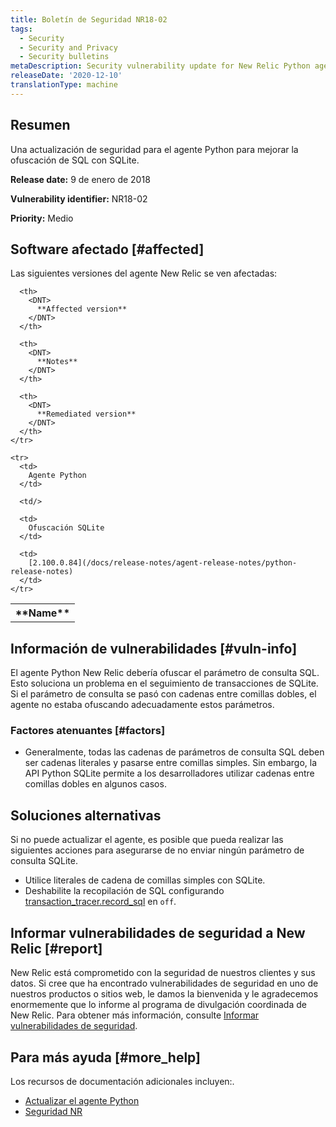 ```yaml
---
title: Boletín de Seguridad NR18-02
tags:
  - Security
  - Security and Privacy
  - Security bulletins
metaDescription: Security vulnerability update for New Relic Python agent.
releaseDate: '2020-12-10'
translationType: machine
---
```


## Resumen

Una actualización de seguridad para el agente Python para mejorar la ofuscación de SQL con SQLite.

<DNT>**Release date:**</DNT> 9 de enero de 2018

<DNT>**Vulnerability identifier:**</DNT> NR18-02

<DNT>**Priority:**</DNT> Medio

## Software afectado [#affected]

Las siguientes versiones del agente New Relic se ven afectadas:

<table>
  <tbody>
    <tr>
      <th>
        <DNT>
          **Name**
        </DNT>
      </th>

      <th>
        <DNT>
          **Affected version**
        </DNT>
      </th>

      <th>
        <DNT>
          **Notes**
        </DNT>
      </th>

      <th>
        <DNT>
          **Remediated version**
        </DNT>
      </th>
    </tr>

    <tr>
      <td>
        Agente Python
      </td>

      <td/>

      <td>
        Ofuscación SQLite
      </td>

      <td>
        [2.100.0.84](/docs/release-notes/agent-release-notes/python-release-notes)
      </td>
    </tr>
  </tbody>
</table>

## Información de vulnerabilidades [#vuln-info]

El agente Python New Relic debería ofuscar el parámetro de consulta SQL. Esto soluciona un problema en el seguimiento de transacciones de SQLite. Si el parámetro de consulta se pasó con cadenas entre comillas dobles, el agente no estaba ofuscando adecuadamente estos parámetros.

### Factores atenuantes [#factors]

* Generalmente, todas las cadenas de parámetros de consulta SQL deben ser cadenas literales y pasarse entre comillas simples. Sin embargo, la API Python SQLite permite a los desarrolladores utilizar cadenas entre comillas dobles en algunos casos.

## Soluciones alternativas

Si no puede actualizar el agente, es posible que pueda realizar las siguientes acciones para asegurarse de no enviar ningún parámetro de consulta SQLite.

* Utilice literales de cadena de comillas simples con SQLite.
* Deshabilite la recopilación de SQL configurando [transaction_tracer.record_sql](/docs/agents/python-agent/configuration/python-agent-configuration#txn-tracer-settings) en `off`.

## Informar vulnerabilidades de seguridad a New Relic [#report]

New Relic está comprometido con la seguridad de nuestros clientes y sus datos. Si cree que ha encontrado vulnerabilidades de seguridad en uno de nuestros productos o sitios web, le damos la bienvenida y le agradecemos enormemente que lo informe al programa de divulgación coordinada de New Relic. Para obtener más información, consulte [Informar vulnerabilidades de seguridad](/docs/security/new-relic-security/data-privacy/reporting-security-vulnerabilities).

## Para más ayuda [#more_help]

Los recursos de documentación adicionales incluyen:.

* [Actualizar el agente Python](/docs/agents/python-agent/installation-configuration/upgrade-python-agent)
* [Seguridad NR](https://newrelic.com/security)